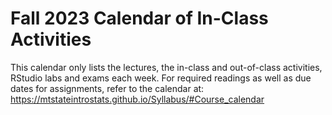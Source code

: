 # Fall 2023 Calendar of In-Class Activities {-}


This calendar only lists the lectures, the in-class and out-of-class activities, RStudio labs and exams each week. For required readings as well as due dates for assignments, refer to the calendar at:  
[https://mtstateintrostats.github.io/Syllabus/#Course_calendar](https://mtstateintrostats.github.io/Syllabus/#Course_calendar)

\begin{longtable}{|l|l|l|l|p{.55\textwidth}|}
\hline
\textbf{Week}& \textbf{Day}& \textbf{Date}& \textbf{Activity} \\ \hline
\endhead

1& W& 8/23& Intro to Data \\*
1& F& 8/25& Data Lecture and Lab \\ \hline
2& M& 8/28& Study Design Lecture \\*
2& W& 8/30& Complete Out-of-Class Activity Week 2 \\*
2& W& 8/30& American Indian Address Part 2 \\* 
2& F& 9/1& Week 2 Lab \\ \hline
3& M& 9/4& (\textit{No class}) \\*
3& W& 9/6& Categorical and Quantitative EDA Lecture \\*
3& F& 9/8& Complete Out-of-Class Activity Week 3 \\*
3& F& 9/8& Week 3 Lab \\ \hline
4& M& 9/11& Regression Lecture \\*
4& W& 9/13& Complete Out-of-Class Activity Week 4 \\*
4& W& 9/13& Movie Profits \\*
4& F& 9/15& Week 4 Lab \\ \hline
5& M& 9/18& Exam 1 Review \\*
5& W& 9/20& Group Midterm Exam 1 \\*	
5& F& 9/22& Midterm Exam 1 \\ \hline
6& M& 9/25& Hypothesis Testing Lecture \\*
6& W& 9/27& Complete Out-of-Class Activity Week 6 \\*
6& W& 9/27& Helper Hinderer --- Simulation HT \\*	
6& F& 9/29& Week 6 Lab \\ \hline
7& M& 10/2& Theory-based Testing Lecture \\*
7& W& 10/4& Complete Out-of-Class Activity Week 7 \\*
7& W& 10/4& Handedness of Male Boxers --- Theory \\*
7& F& 10/6& Week 7 Lab \\ \hline
8& M& 10/9& Two Proportion Simulation Lecture \\*
8& W& 10/11& Complete Out-of-Class Activity Week 8 \\*
8& W& 10/11& Good Samaritan --- Simulation HT and CI \\*	
8& F& 10/13& Week 8 Lab \\ \hline
9& M& 10/16& Two Proportion Theory Lecture \\*
9& W& 10/18& Complete Out-of-Class Activity Week 9 \\*
9& W& 10/18& Helmet Use and Head Injuries --- Theory HT and CI \\*	
9& F& 10/20& Week 9 Lab \\ \hline
10& M& 10/23& Exam 2 Review \\*
10& W& 10/25& Group Midterm Exam 2 \\*
10& F& 10/27& Midterm Exam 2\\ \hline
11& M& 10/30& Paired Inference Lecture \\*
11& W& 11/1& Complete Out-of-Class Activity Week 11 \\*
11& W& 11/1& Color Interference \\*	
11& F& 11/3& Week 11 Lab \\ \hline
12& M& 11/6& Two Independent Samples Inference Lecture \\*
12& W& 11/8& Complete Out-of-Class Activity Week 12 \\*
12& W& 11/8& Week 12 Lab \\*
12& F& 11/10& (\textit{No class}) \\ \hline
13& M& 11/13& Regression Inference Lecture \\*
13& W& 11/15& Complete Out-of-Class Activity Week 13 \\*
13& W& 11/15& Golf Driving Distances \\*
13& F& 11/17& Week 13 Lab \\ \hline
Holiday& M--F& 11/20--11/24& \textbf{No Class --- Fall Break} \\ \hline
14& M& 11/27& Probability and Relative Risk Lecture \\*
14& W& 11/29& Complete Out-of-Class Activity Week 14 \\*
14& W& 11/29& Relative Risk \\*
14& F& 12/1& Week 14 Lab \\ \hline
15& M& 12/4& Final Exam Review \\*
15& W& 12/6& Final Group Exam Part 1 \\*
15& F& 12/8& Final Group Exam Part 2 \\ \hline
Common Final Exam& M--R & 12/11--12/14& See \url{www.montana.edu/registrar/Schedules.html} \\ \hline

\end{longtable}

\nocite{*}

